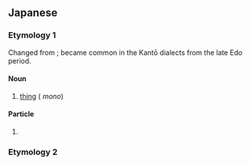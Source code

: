 ==Japanese==

===Etymology 1===
Changed from {{ja-r|物|もの}}; became common in the Kantō dialects from the late Edo period.

====Noun====
{{ja-noun}}

# {{ja-def|物}} [[thing]] ({{alternative form of|ja|もの}} ''mono'')
#: {{ja-usex|[[人%生]]は[[そんな]]'''もん'''だ。|じん%せい は そんな '''もん''' だ。|Such is life.|lit=Life is that sort of '''thing'''.}}

====Particle====
{{ja-pos|particle}}

# {{synonym of|ja|もの|tr=mono}}

===Etymology 2===
{{ja-see-kango|門|悶|紋|文}}